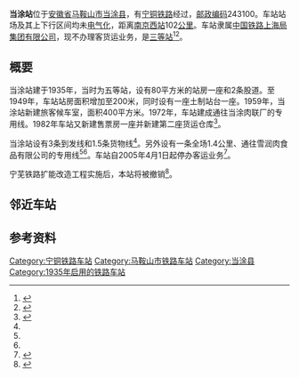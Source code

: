 {{noteTA
|1=zh-cn:始发车次; zh-hk:列車班次;
|2=zh-cn:车次; zh-hk:班次;
}}
{{Not|丹徒站}}
{{Infobox China railway station
|车站名称 = 当涂站
|图片 = 20120107当涂火车站北道岔 - panoramio.jpg
|图片介绍 = 
|其他名称 = 
|车站拼音 = Dangtu
|英文名称 = Dangtu Railway Station
|车站代码 = 30806<ref>{{cite book|title=中华人民共和国铁路车站代码（GB/T 10302-2010）|publisher=中国标准出版社|year=2010|isbn=155066140495|ignore-isbn-error=true|pages=8}}</ref>
|电报码 = DUH
|拼音码 = DTU
|车站位置 = [[安徽省|安徽省]][[马鞍山市|马鞍山市]][[当涂县|当涂县]]
|坐标={{Coord|31.560025|N|118.475781|E|format=dms|display=inline,title|type:railwaystation_region:CN}}
|归属 = [[中国铁路上海局集团有限公司|中国铁路上海局集团有限公司]]
|车站等级 = [[三等站_(中铁)|三等站]]
|线路 = [[宁铜铁路|宁铜铁路]]
|tracks = 3
}}
'''当涂站'''位于[[安徽省|安徽省]][[马鞍山市|马鞍山市]][[当涂县|当涂县]]，有[[宁铜铁路|宁铜铁路]]经过，[[邮政编码|邮政编码]]243100。车站站场及其上下行区间均未[[电气化|电气化]]，距离[[南京西站|南京西站]]102[[公里|公里]]。车站隶属[[中国铁路上海局集团有限公司|中国铁路上海局集团有限公司]]，现不办理客货运业务，是[[三等站_(中铁)|三等站]]<ref name="12306info">{{Cite web |url=http://hyfw.12306.cn/hyinfo/action/FwcszsAction_index?type=1 |title=12306货运站点查询 上海铁路局 |accessdate=2019-04-25 |archive-date=2016-11-06 |archive-url=https://web.archive.org/web/20161106075157/http://hyfw.12306.cn/hyinfo/action/FwcszsAction_index?type=1 |dead-url=no }}</ref><ref name="wh">{{cite journal|author1=齐来明|author2=王虎|title=当涂站调车安全工作的现状及对策|work=上海铁道科技|year=2005|doi=10.3969/j.issn.1673-7652.2005.02.008}}</ref>。

==概要==
当涂站建于1935年，当时为五等站，设有80平方米的站房一座和2条股道。至1949年，车站站房面积增加至200米，同时设有一座土制站台一座。1959年，当涂站新建旅客候车室，面积400平方米。1972年，车站建成通往当涂肉联厂的专用线。1982年车站又新建售票房一座并新建第二座货运仓库<ref name="dangtu">{{cite book|author=当涂县志编纂委员会|title=当涂县志|publisher=中华书局|year=1996|isbn=7101015743}}</ref>{{rp|222,223}}。

当涂站设有3条到发线和1.5条货物线<ref name="wh"/>。另外设有一条全场1.4公里、通往雪润肉食品有限公司的专用线<ref name="12306info"/><ref name="dangtu"/>{{rp|222}}。车站自2005年4月1日起停办客运业务<ref>{{cite news|title=上海铁路局决定:4月1日起当涂火车站停办客运|url=http://ah.anhuinews.com/system/2005/03/31/001225381.shtml|publisher=中安在线|date=2005-03-31|access-date=2019-10-15|archive-url=https://web.archive.org/web/20070910173412/http://ah.anhuinews.com/system/2005/03/31/001225381.shtml|archive-date=2007-09-10|dead-url=yes}}</ref>。

宁芜铁路扩能改造工程实施后，本站将被撤销<ref name="nw">{{cite web|title=改建铁路宁芜铁路扩能改造工程环境影响报告（征求意见稿）|url=https://whfgw.wuhu.gov.cn/group4/M00/06/60/rBgXDmFpSK-ASjguAL22-druSVQ115.pdf|publisher=中铁第四勘察设计院集团有限公司|year=2021|via=芜湖市人民政府|access-date=2021-11-14|archive-date=2021-11-08|archive-url=https://web.archive.org/web/20211108224508/https://whfgw.wuhu.gov.cn/group4/M00/06/60/rBgXDmFpSK-ASjguAL22-druSVQ115.pdf|dead-url=no}}</ref>。

== 邻近车站 ==
{{start rail box|[[中国铁路|中国铁路]]}}
{{s-inop|[[黄梅山站|黄梅山站]]|{{站|南京西}}方向}}
{{s-line|[[宁铜铁路|宁铜铁路]]<br />当涂站}}
{{s-inop|[[毛耳山站|毛耳山站]]|{{站|铜陵西}}方向}}
{{end box}}

== 参考资料 ==
{{commonscat|Dangtu Railway Station}}
{{reflist}}
{{宁铜铁路}}

[[Category:宁铜铁路车站|Category:宁铜铁路车站]]
[[Category:马鞍山市铁路车站|Category:马鞍山市铁路车站]]
[[Category:当涂县|Category:当涂县]]
[[Category:1935年启用的铁路车站|Category:1935年启用的铁路车站]]